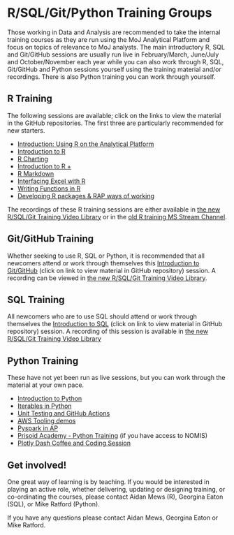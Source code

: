 # R/SQL/Git/Python Training Groups {#ITG}

Those working in Data and Analysis are recommended to take the internal training courses as they are run using the MoJ Analytical Platform and focus on topics of relevance to MoJ analysts. The main introductory R, SQL and Git/GitHub sessions are usually run live in February/March, June/July and October/November each year while you can also work through R, SQL, Git/GitHub and Python sessions yourself using the training material and/or recordings. There is also Python training you can work through yourself.  

## R Training

The following sessions are available; click on the links to view the material in the GitHub repositories. The first three are particularly recommended for new starters.   

* [Introduction: Using R on the Analytical Platform](https://github.com/moj-analytical-services/intro_using_r_on_ap)
* [Introduction to R](https://github.com/moj-analytical-services/IntroRTraining)
* [R Charting](https://github.com/moj-analytical-services/ggplotTraining)
* [Introduction to R +](https://github.com/moj-analytical-services/intro_r_training_extension)
*	[R Markdown](https://github.com/moj-analytical-services/rmarkdown_training)
*	[Interfacing Excel with R](https://github.com/moj-analytical-services/r-excel-training)
*	[Writing Functions in R](https://github.com/moj-analytical-services/writing_functions_in_r)
*	[Developing R packages & RAP ways of working](https://github.com/moj-analytical-services/rpackage_training)

The recordings of these R training sessions are either available in [the new R/SQL/Git Training Video Library](https://justiceuk.sharepoint.com/:f:/s/RTrainingGroup/Ev1kwXxGaVNNpLwFg4drakUBNUpZz72DRdcD8PipkU-u9A?e=SQzeJL) or in the [old R training MS Stream Channel](https://web.microsoftstream.com/channel/aa3cda5d-99d6-4e9d-ac5e-6548dd55f52a).

## Git/GitHub Training

Whether seeking to use R, SQL or Python, it is recommended that all newcomers attend or work through themselves this [Introduction to Git/GitHub](https://github.com/moj-analytical-services/intro_to_github_training) (click on link to view material in GitHub repository) session. A recording can be viewed in [the new R/SQL/Git Training Video Library](https://justiceuk.sharepoint.com/:f:/s/RTrainingGroup/Ev1kwXxGaVNNpLwFg4drakUBNUpZz72DRdcD8PipkU-u9A?e=SQzeJL).	

## SQL Training

All newcomers who are to use SQL should attend or work through themselves the [Introduction to SQL](https://github.com/moj-analytical-services/sql_training) (click on link to view material in GitHub repository) session. A recording of this session is available in [the new R/SQL/Git Training Video Library](https://justiceuk.sharepoint.com/:f:/s/RTrainingGroup/Ev1kwXxGaVNNpLwFg4drakUBNUpZz72DRdcD8PipkU-u9A?e=SQzeJL)

## Python Training

These have not yet been run as live sessions, but you can work through the material at your own pace.

* [Introduction to Python](https://github.com/moj-analytical-services/intro-to-python)
* [Iterables in Python](https://github.com/moj-analytical-services/python-training-iterables)
* [Unit Testing and GitHub Actions](https://github.com/moj-analytical-services/actions-workshop)
* [AWS Tooling demos](https://github.com/moj-analytical-services/mojap-aws-tools-demo)
* [Pyspark in AP](https://github.com/moj-analytical-services/pyspark-in-AP-guidance)
* [Prisoid Academy - Python Training](https://github.com/moj-analytical-services/Prisoid-Academy/tree/main/Python) (if you have access to NOMIS)
* [Plotly Dash Coffee and Coding Session](https://github.com/moj-analytical-services/Coffee-and-Coding/tree/master/2020-04-14%20Python%20webapps%20using%20Plotly%20Dash)

## Get involved!

One great way of learning is by teaching. If you would be interested in playing an active role, whether delivering, updating or designing training, or co-ordinating the courses, please contact Aidan Mews (R), Georgina Eaton (SQL), or Mike Ratford (Python).

If you have any questions please contact Aidan Mews, Georgina Eaton or Mike Ratford.
